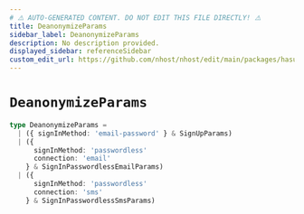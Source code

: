 ```yaml
---
# ⚠️ AUTO-GENERATED CONTENT. DO NOT EDIT THIS FILE DIRECTLY! ⚠️
title: DeanonymizeParams
sidebar_label: DeanonymizeParams
description: No description provided.
displayed_sidebar: referenceSidebar
custom_edit_url: https://github.com/nhost/nhost/edit/main/packages/hasura-auth-js/src/utils/types.ts#L111
---
```


# `DeanonymizeParams`

```ts
type DeanonymizeParams =
  | ({ signInMethod: 'email-password' } & SignUpParams)
  | ({
      signInMethod: 'passwordless'
      connection: 'email'
    } & SignInPasswordlessEmailParams)
  | ({
      signInMethod: 'passwordless'
      connection: 'sms'
    } & SignInPasswordlessSmsParams)
```
